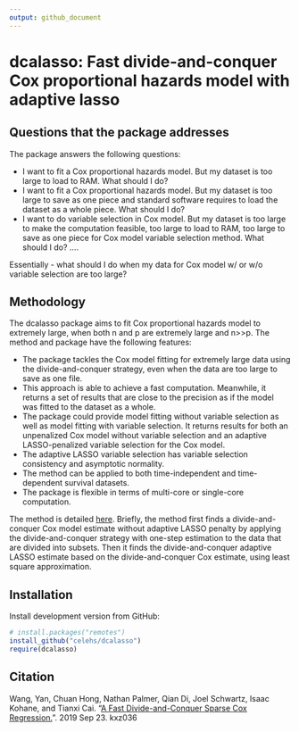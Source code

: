 ```yaml
---
output: github_document
---
```


# dcalasso: Fast divide-and-conquer Cox proportional hazards model with adaptive lasso
  
## Questions that the package addresses

The package answers the following questions:
  
* I want to fit a Cox proportional hazards model. But my dataset is too large to load to RAM. What should I do?
* I want to fit a Cox proportional hazards model. But my dataset is too large to save as one piece and standard software requires to load the dataset as a whole piece. What should I do?
* I want to do variable selection in Cox model. But my dataset is too large to make the computation feasible, too large to load to RAM, too large to save as one piece for Cox model variable selection method. What should I do?
  ....
  
Essentially - what should I do when my data for Cox model w/ or w/o variable selection are too large?

## Methodology

The dcalasso package aims to fit Cox proportional hazards model to extremely large, when both n and p are extremely large and n>>p. The method and package have the following features: 

- The package tackles the Cox model fitting for extremely large data using the divide-and-conquer strategy, even when the data are too large to save as one file.   
- This approach is able to achieve a fast computation. Meanwhile, it returns a set of results that are close to the precision as if the model was fitted to the dataset as a whole.   
- The package could provide model fitting without variable selection as well as model fitting with variable selection. It returns results for both an unpenalized Cox model without variable selection and an adaptive LASSO-penalized variable selection for the Cox model.   
- The adaptive LASSO variable selection has variable selection consistency and asymptotic normality.   
- The method can be applied to both time-independent and time-dependent survival datasets.   
- The package is flexible in terms of multi-core or single-core computation.
  
The method is detailed [here](https://academic.oup.com/biostatistics/advance-article-abstract/doi/10.1093/biostatistics/kxz036/5572660?redirectedFrom=fulltext). Briefly, the method first finds a divide-and-conquer Cox model estimate without adaptive LASSO penalty by applying the divide-and-conquer strategy with one-step estimation to the data that are divided into subsets. Then it finds the divide-and-conquer adaptive LASSO estimate based on the divide-and-conquer Cox estimate, using least square approximation. 
    
## Installation

Install development version from GitHub:

```r
# install.packages("remotes")
install_github("celehs/dcalasso")
require(dcalasso)
```

## Citation

Wang, Yan, Chuan Hong, Nathan Palmer, Qian Di, Joel Schwartz, Isaac Kohane, and Tianxi Cai. "[A Fast Divide-and-Conquer Sparse Cox Regression.](https://arxiv.org/pdf/1804.00735.pdf)". 2019 Sep 23. kxz036
